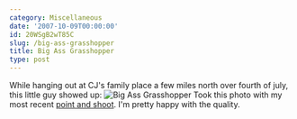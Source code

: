 ```yaml
---
category: Miscellaneous
date: '2007-10-09T00:00:00'
id: 20WSgB2wT85C
slug: /big-ass-grasshopper
title: Big Ass Grasshopper
type: post
---
```


While hanging out at CJ's family place a few miles north over
fourth of july, this little guy showed up:
![Big Ass Grasshopper](http://www.alanwsmith.com/blog/wp-content/uploads/20070721-0005.jpg)
Took this photo with my most recent
[point and shoot](http://www.dpreview.com/reviews/fujifilmf31fd/).
I'm pretty happy with the quality.